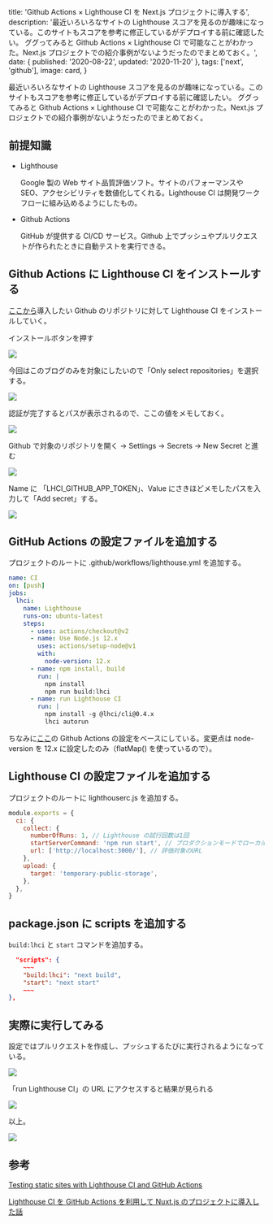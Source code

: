 
  title: 'Github Actions × Lighthouse CI を Next.js プロジェクトに導入する',
  description:
    '最近いろいろなサイトの Lighthouse スコアを見るのが趣味になっている。このサイトもスコアを参考に修正しているがデプロイする前に確認したい。 ググってみると Github Actions × Lighthouse CI で可能なことがわかった。Next.js プロジェクトでの紹介事例がないようだったのでまとめておく。',
  date: { published: '2020-08-22', updated: '2020-11-20' },
  tags: ['next', 'github'],
  image: card,
}

最近いろいろなサイトの Lighthouse スコアを見るのが趣味になっている。このサイトもスコアを参考に修正しているがデプロイする前に確認したい。 ググってみると Github Actions × Lighthouse CI で可能なことがわかった。Next.js プロジェクトでの紹介事例がないようだったのでまとめておく。

## 前提知識

- Lighthouse

  Google 製の Web サイト品質評価ソフト。サイトのパフォーマンスや SEO、アクセシビリティを数値化してくれる。Lighthouse CI は開発ワークフローに組み込めるようにしたもの。

- Github Actions

  GitHub が提供する CI/CD サービス。Github 上でプッシュやプルリクエストが作られたときに自動テストを実行できる。

## Github Actions に Lighthouse CI をインストールする

[ここから](https://github.com/apps/lighthouse-ci)導入したい Github のリポジトリに対して Lighthouse CI をインストールしていく。

インストールボタンを押す

<img src={install1} />

今回はこのブログのみを対象にしたいので「Only select repositories」を選択する。

<img src={install2} />

認証が完了するとパスが表示されるので、ここの値をメモしておく。

<img src={pass} />

Github で対象のリポジトリを開く → Settings → Secrets → New Secret と進む

<img src={addsecret1} />

Name に 「LHCI_GITHUB_APP_TOKEN」、Value にさきほどメモしたパスを入力して「Add secret」する。

<img src={addsecret2} />

## GitHub Actions の設定ファイルを追加する

プロジェクトのルートに .github/workflows/lighthouse.yml を追加する。

```yml
name: CI
on: [push]
jobs:
  lhci:
    name: Lighthouse
    runs-on: ubuntu-latest
    steps:
      - uses: actions/checkout@v2
      - name: Use Node.js 12.x
        uses: actions/setup-node@v1
        with:
          node-version: 12.x
      - name: npm install, build
        run: |
          npm install
          npm run build:lhci
      - name: run Lighthouse CI
        run: |
          npm install -g @lhci/cli@0.4.x
          lhci autorun
```

ちなみに[ここ](https://github.com/GoogleChrome/lighthouse-ci/blob/master/docs/getting-started.md#configure-your-ci-provider)の Github Actions の設定をベースにしている。変更点は node-version を 12.x に設定したのみ（flatMap() を使っているので）。

## Lighthouse CI の設定ファイルを追加する

プロジェクトのルートに lighthouserc.js を追加する。

```js
module.exports = {
  ci: {
    collect: {
      numberOfRuns: 1, // Lighthouse の試行回数は1回
      startServerCommand: 'npm run start', // プロダクションモードでローカルサーバーを起動する
      url: ['http://localhost:3000/'], // 評価対象のURL
    },
    upload: {
      target: 'temporary-public-storage',
    },
  },
}
```

## package.json に scripts を追加する

`build:lhci` と `start` コマンドを追加する。

```json
  "scripts": {
    ~~~
    "build:lhci": "next build",
    "start": "next start"
    ~~~
},
```

## 実際に実行してみる

設定ではプルリクエストを作成し、プッシュするたびに実行されるようになっている。

<img src={result1} />

「run Lighthouse CI」の URL にアクセスすると結果が見られる

<img src={result2} />

以上。

<img src={result3} />

## 参考

[Testing static sites with Lighthouse CI and GitHub Actions](https://jacobtomlinson.dev/posts/2020/testing-static-sites-with-lighthouse-ci-and-github-actions/)

[Lighthouse CI を GitHub Actions を利用して Nuxt.js のプロジェクトに導入した話](https://tech.smartshopping.co.jp/Lighthouse%20CI)
